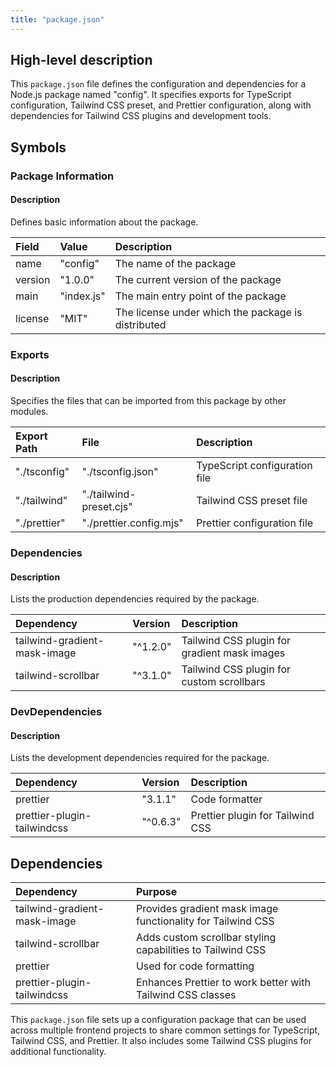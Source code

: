 ```yaml
---
title: "package.json"
---
```


## High-level description
This `package.json` file defines the configuration and dependencies for a Node.js package named "config". It specifies exports for TypeScript configuration, Tailwind CSS preset, and Prettier configuration, along with dependencies for Tailwind CSS plugins and development tools.

## Symbols

### Package Information
#### Description
Defines basic information about the package.

| Field | Value | Description |
|:------|:------|:------------|
| name | "config" | The name of the package |
| version | "1.0.0" | The current version of the package |
| main | "index.js" | The main entry point of the package |
| license | "MIT" | The license under which the package is distributed |

### Exports
#### Description
Specifies the files that can be imported from this package by other modules.

| Export Path | File | Description |
|:------------|:-----|:------------|
| "./tsconfig" | "./tsconfig.json" | TypeScript configuration file |
| "./tailwind" | "./tailwind-preset.cjs" | Tailwind CSS preset file |
| "./prettier" | "./prettier.config.mjs" | Prettier configuration file |

### Dependencies
#### Description
Lists the production dependencies required by the package.

| Dependency | Version | Description |
|:-----------|:--------|:------------|
| tailwind-gradient-mask-image | "^1.2.0" | Tailwind CSS plugin for gradient mask images |
| tailwind-scrollbar | "^3.1.0" | Tailwind CSS plugin for custom scrollbars |

### DevDependencies
#### Description
Lists the development dependencies required for the package.

| Dependency | Version | Description |
|:-----------|:--------|:------------|
| prettier | "3.1.1" | Code formatter |
| prettier-plugin-tailwindcss | "^0.6.3" | Prettier plugin for Tailwind CSS |

## Dependencies
| Dependency | Purpose |
|:-----------|:--------|
| tailwind-gradient-mask-image | Provides gradient mask image functionality for Tailwind CSS |
| tailwind-scrollbar | Adds custom scrollbar styling capabilities to Tailwind CSS |
| prettier | Used for code formatting |
| prettier-plugin-tailwindcss | Enhances Prettier to work better with Tailwind CSS classes |

This `package.json` file sets up a configuration package that can be used across multiple frontend projects to share common settings for TypeScript, Tailwind CSS, and Prettier. It also includes some Tailwind CSS plugins for additional functionality.
